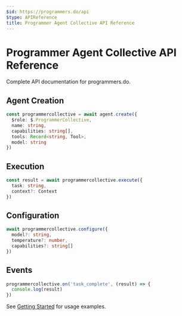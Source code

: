 ```yaml
---
$id: https://programmers.do/api
$type: APIReference
title: Programmer Agent Collective API Reference
---
```


# Programmer Agent Collective API Reference

Complete API documentation for programmers.do.

## Agent Creation

```typescript
const programmercollective = await agent.create({
  $role: $.ProgrammerCollective,
  name: string,
  capabilities: string[],
  tools: Record<string, Tool>,
  model: string
})
```

## Execution

```typescript
const result = await programmercollective.execute({
  task: string,
  context?: Context
})
```

## Configuration

```typescript
await programmercollective.configure({
  model?: string,
  temperature?: number,
  capabilities?: string[]
})
```

## Events

```typescript
programmercollective.on('task_complete', (result) => {
  console.log(result)
})
```

See [Getting Started](../docs/getting-started) for usage examples.
